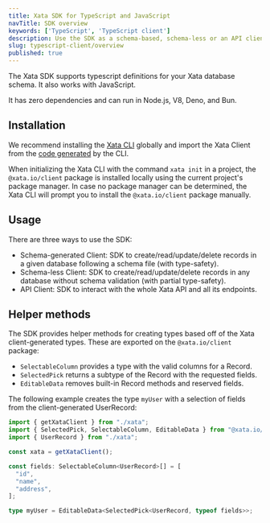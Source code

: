 ```yaml
---
title: Xata SDK for TypeScript and JavaScript
navTitle: SDK overview
keywords: ['TypeScript', 'TypeScript client']
description: Use the SDK as a schema-based, schema-less or an API client
slug: typescript-client/overview
published: true
---
```


The Xata SDK supports typescript definitions for your Xata database schema. It also works with JavaScript.

It has zero dependencies and can run in Node.js, V8, Deno, and Bun.

## Installation

We recommend installing the [Xata CLI](/docs/getting-started/cli) globally and import the Xata Client from the [code generated](/docs/getting-started/cli#codegen) by the CLI.

When initializing the Xata CLI with the command `xata init` in a project, the `@xata.io/client` package is installed locally using the current project's package manager. In case no package manager can be determined, the Xata CLI will prompt you to install the `@xata.io/client` package manually.

## Usage

There are three ways to use the SDK:

- Schema-generated Client: SDK to create/read/update/delete records in a given database following a schema file (with type-safety).
- Schema-less Client: SDK to create/read/update/delete records in any database without schema validation (with partial type-safety).
- API Client: SDK to interact with the whole Xata API and all its endpoints.

## Helper methods

The SDK provides helper methods for creating types based off of the Xata client-generated types.
These are exported on the `@xata.io/client` package:

- `SelectableColumn` provides a type with the valid columns for a Record.
- `SelectedPick` returns a subtype of the Record with the requested fields.
- `EditableData` removes built-in Record methods and reserved fields.

The following example creates the type `myUser` with a selection of fields from the client-generated UserRecord:

```ts
import { getXataClient } from "./xata";
import { SelectedPick, SelectableColumn, EditableData } from "@xata.io/client";
import { UserRecord } from "./xata";

const xata = getXataClient();

const fields: SelectableColumn<UserRecord>[] = [
  "id",
  "name",
  "address",
];

type myUser = EditableData<SelectedPick<UserRecord, typeof fields>>;
```